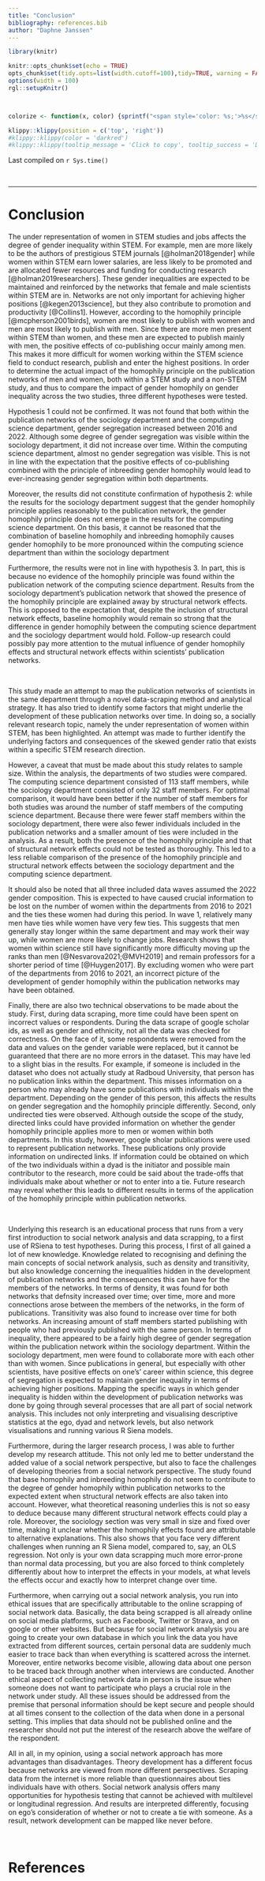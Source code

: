 ```yaml
---
title: "Conclusion"
bibliography: references.bib
author: "Daphne Janssen"
---
```




```r
library(knitr)

knitr::opts_chunk$set(echo = TRUE)
opts_chunk$set(tidy.opts=list(width.cutoff=100),tidy=TRUE, warning = FALSE, message = FALSE,comment = "#>", cache=TRUE, class.source=c("test"), class.output=c("test2"))
options(width = 100)
rgl::setupKnitr()



colorize <- function(x, color) {sprintf("<span style='color: %s;'>%s</span>", color, x) }

```

```r
klippy::klippy(position = c('top', 'right'))
#klippy::klippy(color = 'darkred')
#klippy::klippy(tooltip_message = 'Click to copy', tooltip_success = 'Done')
```

Last compiled on `r Sys.time()`

<!---
Last compiled on `r format(Sys.time(), '%B, %Y')`
--->

<br>

----

# Conclusion

The under representation of women in STEM studies and jobs affects the degree of gender inequality within STEM. For example, men are more likely to be the authors of prestigious STEM journals [@holman2018gender] while women within STEM earn lower salaries, are less likely to be promoted and are allocated fewer resources and funding for conducting research [@holman2019researchers]. These gender inequalities are expected to be maintained and reinforced by the networks that female and male scientists within STEM are in. Networks are not only important for achieving higher positions [@kegen2013science], but they also contribute to promotion and productivity [@Collins1]. However, according to the homophily principle [@mcpherson2001birds], women are most likely to publish with women and men are most likely to publish with men. Since there are more men present within STEM than women, and these men are expected to publish mainly with men, the positive effects of co-publishing occur mainly among men. This makes it more difficult for women working within the STEM science field to conduct research, publish and enter the highest positions. In order to determine the actual impact of the homophily principle on the publication networks of men and women, both within a STEM study and a non-STEM study, and thus to compare the impact of gender homophily on gender inequality across the two studies, three different hypotheses were tested. 

Hypothesis 1 could not be confirmed. It was not found that both within the publication networks of the sociology department and the computing science department, gender segregation increased between 2016 and 2022. Although some degree of gender segregation was visible within the sociology department, it did not increase over time. Within the computing science department, almost no gender segregation was visible. This is not in line with the expectation that the positive effects of co-publishing combined with the principle of inbreeding gender homophily would lead to ever-increasing gender segregation within both departments.

Moreover, the results did not constitute confirmation of hypothesis 2: while the results for the sociology department suggest that the gender homophily principle applies reasonably to the publication network, the gender homophily principle does not emerge in the results for the computing science department. On this basis, it cannot be reasoned that the combination of baseline homophily and inbreeding homophily causes gender homophily to be more pronounced within the computing science department than within the sociology department

Furthermore, the results were not in line with hypothesis 3. In part, this is because no evidence of the homophily principle was found within the publication network of the computing science department. Results from the sociology department's publication network that showed the presence of the homophily principle are explained away by structural network effects. This is opposed to the expectation that, despite the inclusion of structural network effects, baseline homophily would remain so strong that the difference in gender homophily between the computing science department and the sociology department would hold. Follow-up research could possibly pay more attention to the mutual influence of gender homophily effects and structural network effects within scientists' publication networks.

<br>

This study made an attempt to map the publication networks of scientists in the same department through a novel data-scraping method and analytical strategy. It has also tried to identify some factors that might underlie the development of these publication networks over time. In doing so, a socially relevant research topic, namely the under representation of women within STEM, has been highlighted. An attempt was made to further identify the underlying factors and consequences of the skewed gender ratio that exists within a specific STEM research direction.

However, a caveat that must be made about this study relates to sample size. Within the analysis, the departments of two studies were compared. The computing science department consisted of 113 staff members, while the sociology department consisted of only 32 staff members. For optimal comparison, it would have been better if the number of staff members for both studies was around the number of staff members of the computing science department. Because there were fewer staff members within the sociology department, there were also fewer individuals included in the publication networks and a smaller amount of ties were included in the analysis. As a result, both the presence of the homophily principle and that of structural network effects could not be tested as thoroughly. This led to a less reliable comparison of the presence of the homophily principle and structural network effects between the sociology department and the computing science department.

It should also be noted that all three included data waves assumed the 2022 gender composition. This is expected to have caused crucial information to be lost on the number of women within the departments from 2016 to 2021 and the ties these women had during this period. In wave 1, relatively many men have ties while women have very few ties. This suggests that men generally stay longer within the same department and may work their way up, while women are more likely to change jobs. Research shows that women within science still have significantly more difficulty moving up the ranks than men [@Nesvarova2021;@MVH2019] and remain professors for a shorter period of time [@Huygen2017]. By excluding women who were part of the departments from 2016 to 2021, an incorrect picture of the development of gender homophily within the publication networks may have been obtained.

Finally, there are also two technical observations to be made about the study. First, during data scraping, more time could have been spent on incorrect values or respondents. During the data scrape of google scholar ids, as well as gender and ethnicity, not all the data was checked for correctness. On the face of it, some respondents were removed from the data and values on the gender variable were replaced, but it cannot be guaranteed that there are no more errors in the dataset. This may have led to a slight bias in the results. For example, if someone is included in the dataset who does not actually study at Radboud University, that person has no publication links within the department. This misses information on a person who may already have some publications with individuals within the department. Depending on the gender of this person, this affects the results on gender segregation and the homophily principle differently. Second, only undirected ties were observed. Although outside the scope of the study, directed links could have provided information on whether the gender homophily principle applies more to men or women within both departments. In this study, however, google sholar publications were used to represent publication networks. These publications only provide information on undirected links. If information could be obtained on which of the two individuals within a dyad is the initiator and possible main contributor to the research, more could be said about the trade-offs that individuals make about whether or not to enter into a tie. Future research may reveal whether this leads to different results in terms of the application of the homophily principle within publication networks.

<br>

Underlying this research is an educational process that runs from a very first introduction to social network analysis and data scrapping, to a first use of RSiena to test hypotheses. During this process, I first of all gained a lot of new knowledge. Knowledge related to recognising and defining the main concepts of social network analysis, such as density and transitivity, but also knowledge concerning the inequalities hidden in the development of publication networks and the consequences this can have for the members of the networks. In terms of density, it was found for both networks that defnsity increased over time; over time, more and more connections arose between the members of the networks, in the form of publications. Transitivity was also found to increase over time for both networks. An increasing amount of staff members started publishing with people who had previously published with the same person. In terms of inequality, there appeared to be a fairly high degree of gender segregation within the publication network within the sociology department. Within the sociology department, men were found to collaborate more with each other than with women. Since publications in general, but especially with other scientists, have positive effects on one's' career within science, this degree of segregation is expected to maintain gender inequality in terms of achieving higher positions. Mapping the specific ways in which gender inequality is hidden within the development of publication networks was done by going through several processes that are all part of social network analysis. This includes not only interpreting and visualising descriptive statistics at the ego, dyad and network levels, but also network visualisations and running various R Siena models.

Furthermore, during the larger research process, I was able to further develop my research attitude. This not only led me to better understand the added value of a social network perspective, but also to face the challenges of developing theories from a social network perspective. The study found that base homophily and inbreeding homophily do not seem to contribute to the degree of gender homophily within publication networks to the expected extent when structural network effects are also taken into account. However, what theoretical reasoning underlies this is not so easy to deduce because many different structural network effects could play a role. Moreover, the sociology section was very small in size and fixed over time, making it unclear whether the homophily effects found are attributable to alternative explanations. This also shows that you face very different challenges when running an R Siena model, compared to, say, an OLS regression. Not only is your own data scrapping much more error-prone than normal data processing, but you are also forced to think completely differently about how to interpret the effects in your models, at what levels the effects occur and exactly how to interpret change over time.

Furthermore, when carrying out a social network analysis, you run into ethical issues that are specifically attributable to the online scrapping of social network data. Basically, the data being scrapped is all already online on social media platforms, such as Facebook, Twitter or Strava, and on google or other websites. But because for social network analysis you are going to create your own database in which you link the data you have extracted from different sources, certain personal data are suddenly much easier to trace back than when everything is scattered across the internet. Moreover, entire networks become visible, allowing data about one person to be traced back through another when interviews are conducted. Another ethical aspect of collecting network data in person is the issue when someone does not want to participate who plays a crucial role in the network under study. All these issues should be addressed from the premise that personal information should be kept secure and people should at all times consent to the collection of the data when done in a personal setting. This implies that data should not be published online and the researcher should not put the interest of the research above the welfare of the respondent.  

All in all, in my opinion, using a social network approach has more advantages than disadvantages. Theory development has a different focus because networks are viewed from more different perspectives. Scraping data from the internet is more reliable than questionnaires about ties individuals have with others. Social network analysis offers many opportunities for hypothesis testing that cannot be achieved with multilevel or longitudinal regression. And results are interpreted differently, focusing on ego's consideration of whether or not to create a tie with someone. As a result, network development can be mapped like never before.

<br>

# References
